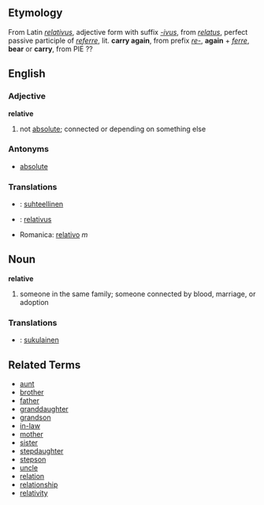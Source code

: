 ==Etymology==
From Latin ''[[relativus]]'', adjective form with suffix ''[[-ivus]]'', from ''[[relatus]]'', perfect passive participle of ''[[referre]]'', lit. '''carry again''', from prefix ''[[re-]]'', '''again''' + ''[[ferre]]'', '''bear''' or '''carry''', from PIE ??

==English==
===Adjective===
'''relative'''

# not [[absolute]]; connected or depending on something else

===Antonyms===
*[[absolute]]

===Translations===
*{{msg:fi}}: [[suhteellinen]]
*{{msg:la}}: [[relativus]]
*Romanica: [[relativo]] ''m''

==Noun==
'''relative'''

# someone in the same family; someone connected by blood, marriage, or adoption

===Translations===
*{{msg:fi}}: [[sukulainen]]

==Related Terms==
*[[aunt]]
*[[brother]]
*[[father]]
*[[granddaughter]]
*[[grandson]]
*[[in-law]]
*[[mother]]
*[[sister]]
*[[stepdaughter]]
*[[stepson]]
*[[uncle]]
*[[relation]]
*[[relationship]]
*[[relativity]]